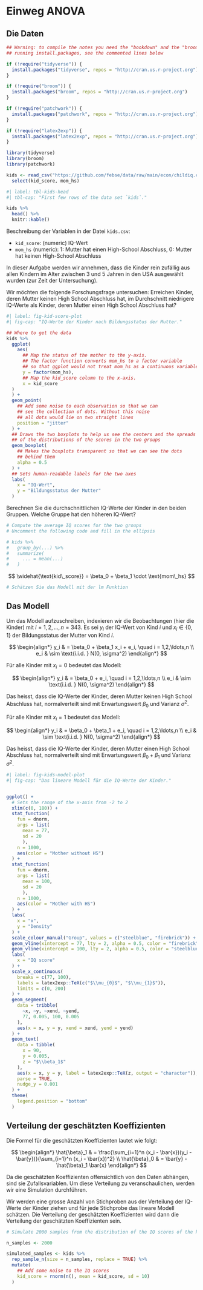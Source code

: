# Einweg ANOVA {#sec-simple-anova}

## Die Daten

```r
## Warning: to compile the notes you need the "bookdown" and the "broom" packages. Install them by
## running install.packages, see the commented lines below

if (!require("tidyverse")) {
  install.packages("tidyverse", repos = "http://cran.us.r-project.org")
}

if (!require("broom")) {
  install.packages("broom", repos = "http://cran.us.r-project.org")
}

if (!require("patchwork")) {
  install.packages("patchwork", repos = "http://cran.us.r-project.org")
}

if (!require("latex2exp")) {
  install.packages("latex2exp", repos = "http://cran.us.r-project.org")
}

library(tidyverse)
library(broom)
library(patchwork)

kids <- read_csv("https://github.com/febse/data/raw/main/econ/childiq.csv") %>%
  select(kid_score, mom_hs)
```

```r
#| label: tbl-kids-head
#| tbl-cap: "First few rows of the data set `kids`."

kids %>%
  head() %>%
  knitr::kable()
```

Beschreibung der Variablen in der Datei `kids.csv`:

-   `kid_score`: (numeric) IQ-Wert
-   `mom_hs` (numeric): 1: Mutter hat einen High-School Abschluss, 0: Mutter hat keinen High-School Abschluss



In dieser Aufgabe werden wir annehmen, dass die Kinder rein zufällig aus allen Kindern im Alter zwischen 3 und 5 Jahren in den USA ausgewählt wurden (zur Zeit der Untersuchung).

Wir möchten die folgende Forschungsfrage untersuchen: Erreichen Kinder, deren Mutter keinen High School Abschluss hat, im Durchschnitt niedrigere IQ-Werte als Kinder, deren Mutter einen High School Abschluss hat?

```r
#| label: fig-kid-score-plot
#| fig-cap: "IQ-Werte der Kinder nach Bildungsstatus der Mutter."

## Where to get the data
kids %>%
  ggplot(
    aes(
      ## Map the status of the mother to the y-axis.
      ## The factor function converts mom_hs to a factor variable
      ## so that ggplot would not treat mom_hs as a continuous variable.
      y = factor(mom_hs),
      ## Map the kid_score column to the x-axis.
      x = kid_score
  )
  ) +
  geom_point(
    ## Add some noise to each observation so that we can 
    ## see the collection of dots. Without this noise
    ## all dots would lie on two straight lines
    position = "jitter"
  ) +
  ## Draws the two boxplots to help us see the centers and the spreads
  ## of the distributions of the scores in the two groups
  geom_boxplot(
    ## Makes the boxplots transparent so that we can see the dots
    ## behind them
    alpha = 0.5
  ) +
  ## Sets human-readable labels for the two axes
  labs(
    x = "IQ-Wert",
    y = "Bildungsstatus der Mutter"
  )
```

::: {#exr-summary-kids}
Berechnen Sie die durchschnittlichen IQ-Werte der Kinder in den beiden Gruppen. Welche Gruppe hat den höheren IQ-Wert?
```r
# Compute the average IQ scores for the two groups
# Uncomment the following code and fill in the ellipsis

# kids %>%
#   group_by(...) %>%
#   summarize(
#     ... = mean(...)
#   )
```
:::

:::{#exr-kids-lm}

$$
\widehat{\text{kid\_score}} = \beta_0 + \beta_1 \cdot \text{mom\_hs}
$$

```r
# Schätzen Sie das Modell mit der lm Funktion

```
:::

## Das Modell

Um das Modell aufzuschreiben, indexieren wir die Beobachtungen (hier die Kinder) mit $i=1,2,\ldots,n = 343$. Es sei $y_i$ der IQ-Wert von Kind $i$ und $x_i \in \{0, 1\}$ der Bildungsstatus der Mutter von Kind $i$.

$$
\begin{align*}
y_i & = \beta_0 + \beta_1 x_i + e_i, \quad i = 1,2,\ldots,n \\
e_i & \sim \text{i.i.d. } N(0, \sigma^2)
\end{align*}
$$

Für alle Kinder mit $x_i = 0$ bedeutet das Modell:

$$
\begin{align*}
y_i & = \beta_0 + e_i, \quad i = 1,2,\ldots,n \\
e_i & \sim \text{i.i.d. } N(0, \sigma^2)
\end{align*}
$$

Das heisst, dass die IQ-Werte der Kinder, deren Mutter keinen High School Abschluss hat, normalverteilt sind mit Erwartungswert $\beta_0$ und Varianz $\sigma^2$.

Für alle Kinder mit $x_i = 1$ bedeutet das Modell:

$$
\begin{align*}
y_i & = \beta_0 + \beta_1 + e_i, \quad i = 1,2,\ldots,n \\
e_i & \sim \text{i.i.d. } N(0, \sigma^2)
\end{align*}
$$

Das heisst, dass die IQ-Werte der Kinder, deren Mutter einen High School Abschluss hat, normalverteilt sind mit Erwartungswert $\beta_0 + \beta_1$ und Varianz $\sigma^2$.

```r
#| label: fig-kids-model-plot
#| fig-cap: "Das lineare Modell für die IQ-Werte der Kinder."


ggplot() +
  # Sets the range of the x-axis from -2 to 2
  xlim(c(0, 180)) +
  stat_function(
    fun = dnorm, 
    args = list(
      mean = 77,
      sd = 20
      ),
    n = 1000,
    aes(color = "Mother without HS")
  ) +
  stat_function(
    fun = dnorm, 
    args = list(
      mean = 100,
      sd = 20
      ),
    n = 1000,
    aes(color = "Mother with HS")
  ) +
  labs(
    x = "x",
    y = "Density"
  ) + 
  scale_colour_manual("Group", values = c("steelblue", "firebrick")) + 
  geom_vline(xintercept = 77, lty = 2, alpha = 0.5, color = "firebrick") + 
  geom_vline(xintercept = 100, lty = 2, alpha = 0.5, color = "steelblue") + 
  labs(
    x = "IQ score"
  ) + 
  scale_x_continuous(
    breaks = c(77, 100), 
    labels = latex2exp::TeX(c("$\\mu_{0}$", "$\\mu_{1}$")), 
    limits = c(0, 200)
  ) + 
  geom_segment(
    data = tribble(
      ~x, ~y, ~xend, ~yend,
      77, 0.005, 100, 0.005
    ),
    aes(x = x, y = y, xend = xend, yend = yend)
  ) + 
  geom_text(
    data = tibble(
      x = 90,
      y = 0.005,
      z = "$\\beta_1$"
    ),
    aes(x = x, y = y, label = latex2exp::TeX(z, output = "character")),
    parse = TRUE,
    nudge_y = 0.001
  ) +
  theme(
    legend.position = "bottom"
  )
```

## Verteilung der geschätzten Koeffizienten

Die Formel für die geschätzten Koeffizienten lautet wie folgt:

$$
\begin{align*}
\hat{\beta}_1 & = \frac{\sum_{i=1}^n (x_i - \bar{x})(y_i - \bar{y})}{\sum_{i=1}^n (x_i - \bar{x})^2} \\
\hat{\beta}_0 & = \bar{y} - \hat{\beta}_1 \bar{x}
\end{align*}
$$

Da die geschätzten Koeffizienten offensichtlich von den Daten abhängen, sind sie Zufallsvariablen. Um diese Verteilung zu veranschaulichen, werden wir eine Simulation durchführen.

Wir werden eine grosse Anzahl von Stichproben aus der Verteilung der IQ-Werte der Kinder ziehen und für jede Stichprobe das lineare Modell schätzen. Die Verteilung der geschätzten Koeffizienten wird dann die Verteilung der geschätzten Koeffizienten sein.


```r
# Simulate 2000 samples from the distribution of the IQ scores of the kids

n_samples <- 2000

simulated_samples <- kids %>%
  rep_sample_n(size = n_samples, replace = TRUE) %>%
  mutate(
    ## Add some noise to the IQ scores
    kid_score = rnorm(n(), mean = kid_score, sd = 10)
  )


```
